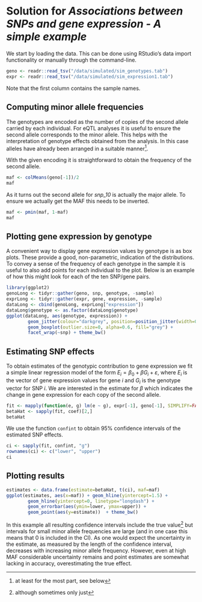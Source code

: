 # Solution for *Associations between SNPs and gene expression - A simple example* {.solution}
We start by loading the data. This can be done using RStudio's data import
functionality or manually through the command-line. 
 
```r
geno <- readr::read_tsv("/data/simulated/sim_genotypes.tab")
expr <- readr::read_tsv("/data/simulated/sim_expression1.tab")
```
Note that the first column contains the sample names.

## Computing minor allele frequencies
The genotypes are encoded as the number of copies of the second allele
carried by each individual. For eQTL analyses it is useful to ensure the
second allele corresponds to the minor allele. This helps with the interpretation
of genotype effects obtained from the analysis. In this case alleles have already
been arranged in a suitable manner^[at least for the most part, see below].

With the given encoding it is straightforward to obtain the frequency of
the second allele.

```r
maf <- colMeans(geno[-1])/2
maf
```
As it turns out the second allele for *snp_10* is actually the major allele.
To ensure we actually get the MAF this needs to be inverted.

```r
maf <- pmin(maf, 1-maf)
maf
```

## Plotting gene expression by genotype
A convenient way to display gene expression values by genotype is as box plots.
These provide a good, non-parametric, indication of the distributions.
To convey a sense of the frequency of each genotype in the sample it
is useful to also add points for each individual to the plot. 
Below is an example of how this might look for each of the ten SNP/gene pairs.

```r
library(ggplot2)
genoLong <- tidyr::gather(geno, snp, genotype, -sample)
exprLong <- tidyr::gather(expr, gene, expression, -sample)
dataLong <- cbind(genoLong, exprLong["expression"])
dataLong$genotype <- as.factor(dataLong$genotype) 
ggplot(dataLong, aes(genotype, expression)) +
		geom_jitter(colour="darkgrey", position=position_jitter(width=0.25)) +
		geom_boxplot(outlier.size=0, alpha=0.6, fill="grey") + 
		facet_wrap(~snp) + theme_bw()
```

## Estimating SNP effects
To obtain estimates of the genotypic contribution to gene expression
we fit a simple linear regression model of the form $E_i = \beta_0 + \beta G_i + \varepsilon$,
where $E_i$ is the vector of gene expression values for gene $i$ and 
$G_i$ is the genotype vector for SNP $i$. We are interested in the estimate for
$\beta$ which indicates the change in gene expression for each copy of the second
allele.

```r
fit <- mapply(function(e, g) lm(e ~ g), expr[-1], geno[-1], SIMPLIFY=FALSE)
betaHat <- sapply(fit, coef)[2,]
betaHat 
```
We use the function `confint` to obtain 95% confidence intervals of the estimated
SNP effects.

```r
ci <- sapply(fit, confint, "g")
rownames(ci) <- c("lower", "upper")
ci
```

## Plotting results

```r
estimates <- data.frame(estimate=betaHat, t(ci), maf=maf)
ggplot(estimates, aes(x=maf)) + geom_hline(yintercept=1.5) + 
		geom_hline(yintercept=0, linetype="longdash") + 
		geom_errorbar(aes(ymin=lower, ymax=upper)) +
		geom_point(aes(y=estimate))  + theme_bw()
```

In this example all resulting confidence intervals include the true value^[although 
sometimes only just] but intervals for small minor allele frequencies are 
large (and in one case this means that 0 is included in the CI). As one would expect
the uncertainty in the estimate, as measured by the length of the confidence interval,
decreases with increasing minor allele frequency. However, even at high MAF considerable
uncertainty remains and point estimates are somewhat lacking in accuracy, overestimating
the true effect.